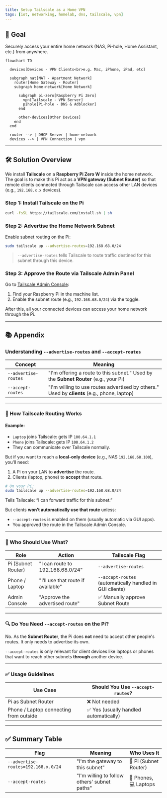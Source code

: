 ```yaml
---
title: Setup Tailscale as a Home VPN
tags: [iot, networking, homelab, dns, tailscale, vpn]
---
```


## 🎯 Goal

Securely access your entire home network (NAS, Pi-hole, Home Assistant, etc.) from anywhere.

```mermaid
flowchart TD

  devices[Devices - VPN Clients<br>e.g. Mac, iPhone, iPad, etc]

  subgraph nat[NAT - Apartment Network]
    router[Home Gateway - Router]
    subgraph home-network[Home Network]

      subgraph pi-zero[Raspberry Pi Zero]
        vpn[Tailscale - VPN Server]
        pihole[Pi-hole - DNS & Adblocker]
      end

      other-devices[Other Devices]
    end
  end

  router --> | DHCP Server | home-network
  devices --> | VPN Connection | vpn
```

---

## 🛠️ Solution Overview

We install **Tailscale** on a **Raspberry Pi Zero W** inside the home network.
The goal is to make this Pi act as a **VPN gateway (Subnet Router)** so that remote clients connected through Tailscale can access other LAN devices (e.g., `192.168.x.x` devices).

### Step 1: Install Tailscale on the Pi

```bash
curl -fsSL https://tailscale.com/install.sh | sh
```

### Step 2: Advertise the Home Network Subnet

Enable subnet routing on the Pi:

```bash
sudo tailscale up --advertise-routes=192.168.68.0/24
```

> `--advertise-routes` tells Tailscale to route traffic destined for this subnet through this device.

### Step 3: Approve the Route via Tailscale Admin Panel

Go to [Tailscale Admin Console](https://login.tailscale.com/admin/machines):

1. Find your Raspberry Pi in the machine list.
2. Enable the subnet route (e.g., `192.168.68.0/24`) via the toggle.

After this, all your connected devices can access your home network through the Pi.

---

## 📚 Appendix

### Understanding `--advertise-routes` and `--accept-routes`

| Concept              | Meaning                                                                                     |
| -------------------- | ------------------------------------------------------------------------------------------- |
| `--advertise-routes` | "I'm offering a route to this subnet." Used by the **Subnet Router** (e.g., your Pi)        |
| `--accept-routes`    | "I'm willing to use routes advertised by others." Used by **clients** (e.g., phone, laptop) |

---

### 🧠 How Tailscale Routing Works

#### Example:

- `Laptop` joins Tailscale: gets IP `100.64.1.1`
- `Phone` joins Tailscale: gets IP `100.64.1.2`
- They can communicate over Tailscale normally.

But if you want to reach a **local-only device** (e.g., NAS `192.168.68.100`), you'll need:

1. A Pi on your LAN to **advertise** the route.
2. Clients (laptop, phone) to **accept** that route.

```bash
# On your Pi:
sudo tailscale up --advertise-routes=192.168.68.0/24
```

Tells Tailscale: “I can forward traffic for this subnet.”

But clients **won’t automatically use that route** unless:

- `--accept-routes` is enabled on them (usually automatic via GUI apps).
- You approved the route in the Tailscale Admin Console.

---

### 🧩 Who Should Use What?

| Role               | Action                             | Tailscale Flag                                           |
| ------------------ | ---------------------------------- | -------------------------------------------------------- |
| Pi (Subnet Router) | "I can route to 192.168.68.0/24"   | `--advertise-routes`                                     |
| Phone / Laptop     | "I’ll use that route if available" | `--accept-routes` (automatically handled in GUI clients) |
| Admin Console      | "Approve the advertised route"     | ✅ Manually approve Subnet Route                         |

---

### 🔍 Do You Need `--accept-routes` on the Pi?

No.
As the **Subnet Router**, the Pi does **not** need to accept other people's routes. It only needs to advertise its own.

`--accept-routes` is only relevant for client devices like laptops or phones that want to reach other subnets **through** another device.

---

### ✅ Usage Guidelines

| Use Case                               | Should You Use `--accept-routes`?      |
| -------------------------------------- | -------------------------------------- |
| Pi as Subnet Router                    | ❌ Not needed                          |
| Phone / Laptop connecting from outside | ✅ Yes (usually handled automatically) |

---

## ✅ Summary Table

| Flag                                | Meaning                                      | Who Uses It           |
| ----------------------------------- | -------------------------------------------- | --------------------- |
| `--advertise-routes=192.168.x.0/24` | "I'm the gateway to this subnet"             | 🧱 Pi (Subnet Router) |
| `--accept-routes`                   | "I'm willing to follow others' subnet paths" | 📱 Phones, 💻 Laptops |
